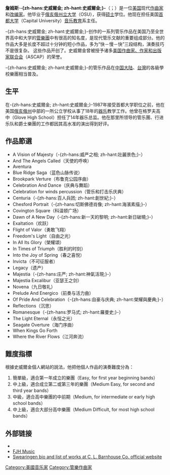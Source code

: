 '''詹姆斯·-{zh-hans:史威爾金; zh-hant:史威爾金;}-'''（{{lang-en|James Swearingen}}；{{bd|1947年|9月26日||}}）是一位[[美国|美国]]现代[[作曲家|作曲家]]和[[改编家|改编家]]。他毕业于[[俄亥俄州立大学|俄亥俄州立大学]]（OSU），获得[[硕士|硕士]]学位。他现在担任美国[[首都大学|首都大学]]（Capital University）[[音乐教育|音乐教育]]系主任。

-{zh-hans:史威爾金; zh-hant:史威爾金;}-创作的一系列管乐作品在美国乃至全世界高中和大学的[[管樂團|管樂團]]中有很高的知名度，是现代管乐文献的重要组成部分。他的作品大多是长度不超过十分钟的短小作品，多为“快－慢－快”三段结构，演奏技巧不是很复杂。 这些作品开创了{{what|一个独特的风格}}。史威爾金曾被授予诸多[[美国作曲家、作家和发行商协会|美国作曲家、作家和出版家联合会]]（ASCAP）的荣誉。

-{zh-hans:史威爾金; zh-hant:史威爾金;}-的管乐作品在[[中国大陆|中国大陆]]、[[台灣|台灣]]的各級學校樂團相当普及。

== 生平 ==
在-{zh-hans:史威爾金; zh-hant:史威爾金;}-1987年接受首都大学职位之前，他在美国[[俄亥俄州|俄亥俄州]]中部的一所公立学校从事了18年的[[器乐|器乐]]教学工作。他曾在格罗夫高中（Glove High School）担任了14年器乐总监。他在那里所领导的管乐團、行进乐队和爵士樂團的工作都因其高水准的演出得到好评。
{{expand section}}

== 作品節選 ==
{{div col}}
* A Vision of Majesty（-{zh-hans:威严之相; zh-hant:壯麗景色;}-）
* And The Angels Called（天使的呼唤）
* Aventura
* Blue Ridge Saga（蓝色山脉传说）
* Brookpark Verture（布鲁克公园序曲）
* Celebration And Dance（庆典与舞蹈）
* Celebration for winds percussion（管乐和打击乐庆典）
* Centuria（-{zh-hans:百人兵团; zh-hant:創世紀;}-）
* Chesford Portrait（-{zh-hans:切斯佛德肖像; zh-hant:海濱素描;}-）
* Covington Square（科温顿广场）
* Dawn of A New Day（-{zh-hans:新一天的黎明; zh-hant:新日破曉;}-）
* Exaltation（欢跃）
* Flight of Valor（勇敢飞翔）
* Freedom's Light（自由之光）
* In All Its Glory（榮耀頌）
* In Times of Triumph（胜利的时刻）
* Into the Joy of Spring（春之喜悦）
* Invicta（不可征服者）
* Legacy（遗产）
* Majestia（-{zh-hans:庄严; zh-hant:神氣活現;}-）
* Majestia Excalibur（亚瑟王之剑）
* Novena（九日敬礼）
* Prelude And Energico（前奏与活力曲）
* Of Pride And Celebration（-{zh-hans:自豪与庆典; zh-hant:榮耀與慶典;}-）
* Reflections（沉思）
* Romanesque（-{zh-hans:罗马式; zh-hant:羅曼史;}-）
* The Light Eternal（永恒之光）
* Seagate Overture（海门序曲）
* When Kings Go Forth
* Where the River Flows（江河奔流）
{{div col end}}

== 難度指標 ==
根據史威爾金個人網站的說法，他把他個人作品的演奏難度分為：

#簡單級，適合第一年成立的樂團（Easy, for first year beginning bands）
#中上級，適合成立第二或第三年的樂團（Medium Easy, for second and third year bands）
#中級，適合高中樂團的中前期（Medium, for intermediate or early high school bands）
#中上級，適合大部分高中樂團（Medium Difficult, for most high school bands）

== 外部链接 ==
* {{Official website|http://www.jamesswearingen.com/}}
* [http://www.fjhmusic.com/composer/jswearingen.htm FJH Music] {{Wayback|url=http://www.fjhmusic.com/composer/jswearingen.htm |date=20210421171816 }}
* [https://web.archive.org/web/20070220065902/http://www.barnhouse.com/composers.php?id=183 Swearingen bio and list of works at C. L. Barnhouse Co. official website]

{{Authority control}}

{{DEFAULTSORT:Swearingen, James}}
[[Category:美國音乐家|Category:美國音乐家]]
[[Category:管樂作曲家|Category:管樂作曲家]]
